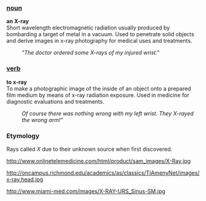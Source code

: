 === [[noun]] ===
'''an X-ray'''<br> Short wavelength electromagnetic radiation usually produced by bombarding a target of metal in a vacuum. Used to penetrate solid objects and derive images in x-ray photography for medical uses and treatments. 

:'' "The doctor ordered some X-rays of my injured wrist." ''

=== [[verb]] ===
'''to x-ray''' <br> To make a photographic image of the inside of an object onto a prepared film medium by means of x-ray radiation exposure. Used in medicine for diagnostic evaluations and treatments.

:''Of course there was nothing wrong with my left wrist. They X-rayed the wrong arm!"''

=== Etymology ===

Rays called ''X'' due to their unknown source when first discovered.


http://www.onlinetelemedicine.com/html/product/sam_images/X-Ray.jpg 

http://oncampus.richmond.edu/academics/as/classics/TiAmenyNet/images/x-ray.head.jpg

http://www.miami-med.com/images/X-RAY-URS_Sinus-SM.jpg